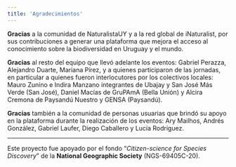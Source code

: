 ```yaml
---
title: 'Agradecimientos'
---
```


**Gracias** a la comunidad de NaturalistaUY y a la red global de iNaturalist, por sus contribuciones a generar una plataforma que mejora el acceso al conocimiento sobre la biodiversidad en Uruguay y el mundo. 

**Gracias** al resto del equipo que llevó adelante los eventos: Gabriel Perazza, Alejandro Duarte, Mariana Pírez, y a quienes participaron de las jornadas, en particular a quienes fueron interlocutores por los colectivos locales: Mauro Zunino e Indira Manzano integrantes de Ubajay y San José Más Verde (San José), Daniel Macías de GruPAmA (Bella Unión) y Alcira Cremona de Paysandú Nuestro y GENSA (Paysandú). 

**Gracias** también a la comunidad de personas usuarias que brindó su apoyo en la plataforma durante la realización de los eventos: Ary Mailhos, Andrés González, Gabriel Laufer, Diego Caballero y Lucía Rodríguez. 



--- 

Este proyecto fue apoyado por el fondo "*Citizen-science for Species Discovery*" de la **National Geographic Society** (NGS-69405C-20).

